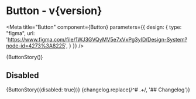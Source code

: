 

<h1>Button<span className="text-lg font-normal"> - v{version}</span></h1>

<Meta title="Button" component={Button} parameters={{
    design: {
      type: "figma",
      url: 'https://www.figma.com/file/1WJ3GVQyMV5e7xVxPg3yID/Design-System?node-id=4273%3A8225',
    }
  }} />

<Canvas withSource="none">
  <Story name="Button">
    {ButtonStory()}
  </Story>
</Canvas>

## Disabled

<Canvas withSource="none">
  <Story name="Disabled">
    {ButtonStory({disabled: true})}
  </Story>
</Canvas>

<ArgsTable />

<Description>
  {changelog.replace(/^# .+/, '## Changelog')}
</Description>
